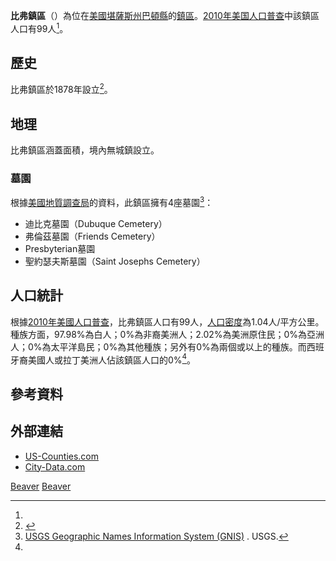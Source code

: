 {{noteTA
|G1=USState
}}
{{Infobox settlement
|official_name = 比弗鎮區
|native_name = Beaver Township
|settlement_type = 鎮區
|image_map = Map highlighting Beaver Township, Barton County, Kansas.svg
|map_caption = 比弗鎮區在巴頓縣的位置
|coordinates_display = inline,title
|coordinates_region = US-KS
|subdivision_type = [[世界政區索引|國家]]
|subdivision_name = [[美国|美国]]
|subdivision_type1 = [[美國行政區劃|州]]
|subdivision_name1 = [[堪薩斯州|堪薩斯州]]
|subdivision_type2 = [[堪萨斯州行政区划|縣]]
|subdivision_name2 = [[巴頓縣_(堪薩斯州)|巴頓縣]]
|area_total_km2 = 95.15
|area_land_km2 = 95.1
|area_water_km2 = 0.05
|area_total_sq_mi = 36.74
|area_land_sq_mi = 36.72
|area_water_sq_mi = 0.02
|area_water_percent = 0.05
|population_as_of = [[2010年美国人口普查|2010]]
|population_footnotes = <ref name=census>{{cite web|url=http://www.census.gov/geo/www/gazetteer/gazetteer2010.html|title=2010 Census Gazetteer Files|publisher=[[美国人口调查局|美国人口调查局]]|accessdate=2016-02-29|archive-url=https://web.archive.org/web/20121021075704/http://www.census.gov/geo/www/gazetteer/gazetteer2010.html|archive-date=2012-10-21|dead-url=yes}}</ref>
|population_total = 99
|population_density_km2 = auto
|elevation_footnotes = 
|elevation_m = 580
|elevation_ft = 1903
|latd = 38
|latm = 39
|lats = 08
|latNS = N
|longd = 98
|longm = 38
|longs = 44
|longEW = W
|postal_code_type =
|postal_code = 
|blank_name = [[地名信息系统|GNIS]]
|blank_info = [http://geonames.usgs.gov/pls/gnispublic/f?p=gnispq:3:::NO::P3_FID:0475433 0475433]
|website = 
|footnotes = 
}}

'''比弗鎮區'''（{{lang-en|'''Beaver Township'''}}）為位在[[美國|美國]][[堪薩斯州|堪薩斯州]][[巴頓縣_(堪薩斯州)|巴頓縣]]的[[行政鎮區|鎮區]]。[[2010年美国人口普查|2010年美国人口普查]]中該鎮區人口有99人<ref name=census/>。

==歷史==
比弗鎮區於1878年設立<ref>{{cite book|title=History of the State of Kansas: Containing a Full Account of Its Growth from an Uninhabited Territory to a Wealthy and Important State|url=http://books.google.com/books?id=5t09AQAAMAAJ&pg=PA762|year=1883|publisher=A. T. Andreas|page=762}}</ref>。

==地理==
比弗鎮區涵蓋面積{{convert|95.15|km2|sqmi}}，境內無城鎮設立。

===墓園===
根據[[美國地質調查局|美國地質調查局]]的資料，此鎮區擁有4座墓園<ref>[http://geonames.usgs.gov/domestic/index.html USGS Geographic Names Information System (GNIS)] {{Wayback|url=http://geonames.usgs.gov/domestic/index.html |date=20190428150204 }}. USGS.</ref>：
*迪比克墓園（Dubuque Cemetery）
*弗倫茲墓園（Friends Cemetery）
*Presbyterian墓園
*聖約瑟夫斯墓園（Saint Josephs Cemetery）

==人口統計==
根據[[2010年美國人口普查|2010年美國人口普查]]，比弗鎮區人口有99人，[[人口密度|人口密度]]為1.04人/平方公里。種族方面，97.98%為白人；0%為非裔美洲人；2.02%為美洲原住民；0%為亞洲人；0%為太平洋島民；0%為其他種族；另外有0%為兩個或以上的種族。而西班牙裔美國人或拉丁美洲人佔該鎮區人口的0%<ref name=census/>。

==參考資料==
{{reflist}}

==外部連結==
* [https://web.archive.org/web/20080723112151/http://www.us-counties.com/localgov/kansas.html US-Counties.com]
* [http://www.city-data.com/township/Beaver-Barton-KS.html City-Data.com] {{Wayback|url=http://www.city-data.com/township/Beaver-Barton-KS.html |date=20151009090913 }}

{{巴頓縣 (堪薩斯州)}}

[[Category:巴頓縣鎮區_(堪薩斯州)|Beaver]]
[[Category:堪薩斯州鎮區|Beaver]]